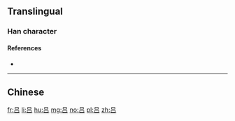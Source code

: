 {{also|呂}}
==Translingual==

===Han character===
{{Han char|rn=30|rad=口|as=03|sn=6|four=|canj=RR|ids=⿱口口}}

====References====
* {{Han ref|kx=0177.021|hdz=10577.120|uh=5415}}

----

==Chinese==
{{zh-see|呂}}

[[fr:吕]]
[[li:吕]]
[[hu:吕]]
[[mg:吕]]
[[no:吕]]
[[pl:吕]]
[[zh:吕]]